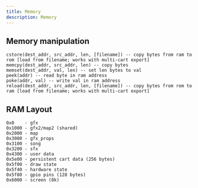 ```yaml
---
title: Memory
description: Memory
---
```


## Memory manipulation
```
cstore(dest_addr, src_addr, len, [filename]) -- copy bytes from ram to rom [load from filename; works with multi-cart export]
memcpy(dest_addr, src_addr, len) -- copy bytes
memset(dest_addr, val, len) -- set len bytes to val
peek(addr) -- read byte in ram address
poke(addr, val) -- write val in ram address
reload(dest_addr, src_addr, len, [filename]) -- copy bytes from rom to ram [load from filename; works with multi-cart export]
```

## RAM Layout
```
0x0    - gfx
0x1000 - gfx2/map2 (shared)
0x2000 - map
0x3000 - gfx_props
0x3100 - song
0x3200 - sfx
0x4300 - user data
0x5e00 - persistent cart data (256 bytes)
0x5f00 - draw state
0x5f40 - hardware state
0x5f80 - gpio pins (128 bytes)
0x6000 - screen (8k)
```